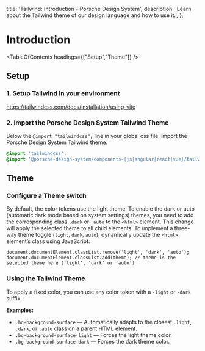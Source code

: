 
  title: 'Tailwind: Introduction - Porsche Design System',
  description: 'Learn about the Tailwind theme of our design language and how to use it.',
};

# Introduction

<TableOfContents headings={["Setup","Theme"]} />

## Setup

### 1. Setup Tailwind in your environment

https://tailwindcss.com/docs/installation/using-vite

### 2. Import the Porsche Design System Tailwind Theme

Below the `@import "tailwindcss";` line in your global css file, import the Porsche Design System Tailwind theme:

```css
@import 'tailwindcss';
@import '@porsche-design-system/components-{js|angular|react|vue}/tailwind/theme.css';
```

## Theme

### Configure a Theme switch

By default, the color tokens use the light theme. To enable the dark or auto (automatic dark mode based on system
settings) themes, you need to add the corresponding class `.dark` or `.auto` to the `<html>` element. This change will
apply the selected theme to all child elements. To implement a three-way theme toggle (`light`, `dark`, `auto`),
dynamically update the `<html>` element’s class using JavaScript:

```
document.documentElement.classList.remove('light', 'dark', 'auto');
document.documentElement.classList.add(theme); // theme is the selected theme here ('light', 'dark' or 'auto')
```

### Using the Tailwind Theme

To apply a fixed color, you can use any color token with a `-light` or `-dark` suffix.

**Examples:**

- `.bg-background-surface` — Automatically adapts to the closest `.light`, `.dark`, or `.auto` class on a parent HTML element.
- `.bg-background-surface-light` — Forces the light theme color.
- `.bg-background-surface-dark` — Forces the dark theme color.

